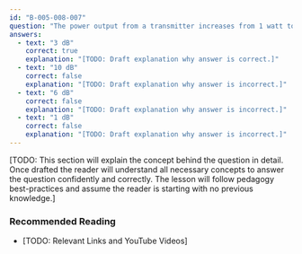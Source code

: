 ```yaml
---
id: "B-005-008-007"
question: "The power output from a transmitter increases from 1 watt to 2 watts. How many decibels does that increase represent?"
answers:
  - text: "3 dB"
    correct: true
    explanation: "[TODO: Draft explanation why answer is correct.]"
  - text: "10 dB"
    correct: false
    explanation: "[TODO: Draft explanation why answer is incorrect.]"
  - text: "6 dB"
    correct: false
    explanation: "[TODO: Draft explanation why answer is incorrect.]"
  - text: "1 dB"
    correct: false
    explanation: "[TODO: Draft explanation why answer is incorrect.]"
---
```


[TODO: This section will explain the concept behind the question in detail. Once drafted the reader will understand all necessary concepts to answer the question confidently and correctly. The lesson will follow pedagogy best-practices and assume the reader is starting with no previous knowledge.]

### Recommended Reading

- [TODO: Relevant Links and YouTube Videos]
